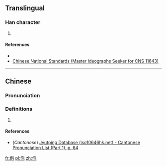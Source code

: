 ==Translingual==

===Han character===
{{Han char|rn=9|rad=人|as=05|sn=7|four=|canj=OPRU|ids=⿰亻包}}

# {{defn|Han|sort=人05}}

====References====
* {{Han ref|kx=0100.021|hdz=10137.081|uh=4F68|ud=20328}}
* [http://www.cns11643.gov.tw/AIDB/query_general_view.do?page=3&code=6449 Chinese National Standards (Master Ideographs Seeker for CNS 11643)]

----

==Chinese==
{{zh-forms}}

===Pronunciation===
{{zh-pron
|m=bāo
|c=baau1
|mc=
|oc=
|ma=
|cat=
}}

===Definitions===
# {{rfdef|lang=zh}}

====References====
* (''Cantonese'') [http://www.iso10646hk.net/jp/document/download.jsp Jyutping Database (iso10646hk.net) - Cantonese Pronunciation List (Part 1), p. 64]

[[fr:佨]]
[[pl:佨]]
[[zh:佨]]